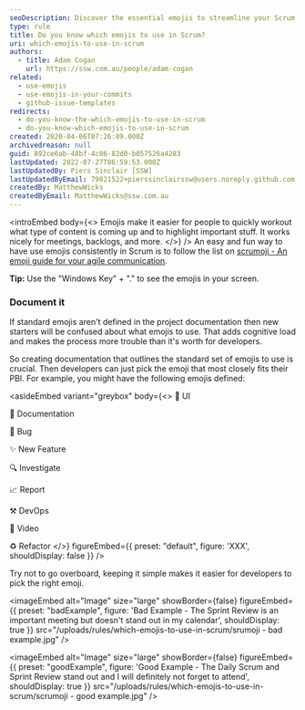 ```yaml
---
seoDescription: Discover the essential emojis to streamline your Scrum process, boost productivity, and enhance agile communication.
type: rule
title: Do you know which emojis to use in Scrum?
uri: which-emojis-to-use-in-scrum
authors:
  - title: Adam Cogan
    url: https://ssw.com.au/people/adam-cogan
related:
  - use-emojis
  - use-emojis-in-your-commits
  - github-issue-templates
redirects:
  - do-you-know-the-which-emojis-to-use-in-scrum
  - do-you-know-which-emojis-to-use-in-scrum
created: 2020-04-06T07:26:09.000Z
archivedreason: null
guid: 892ce6ab-48bf-4c06-82d0-b057526a4283
lastUpdated: 2022-07-27T06:59:53.000Z
lastUpdatedBy: Piers Sinclair [SSW]
lastUpdatedByEmail: 79821522+pierssinclairssw@users.noreply.github.com
createdBy: MatthewWicks
createdByEmail: MatthewWicks@ssw.com.au
---
```


<introEmbed
  body={<>
Emojis make it easier for people to quickly workout what type of content is coming up and to highlight important stuff. It works nicely for meetings, backlogs, and more.
  </>}
/>
An easy and fun way to have use emojis consistently in Scrum is to follow the list on [scrumoji - An emoji guide for your agile communication](https://www.scrumoji.org/).

**Tip:** Use the "Windows Key" + "." to see the emojis in your screen.

### Document it

If standard emojis aren't defined in the project documentation then new starters will be confused about what emojis to use. That adds cognitive load and makes the process more trouble than it's worth for developers.

So creating documentation that outlines the standard set of emojis to use is crucial. Then developers can just pick the emoji that most closely fits their PBI. For example, you might have the following emojis defined:

<asideEmbed
  variant="greybox"
  body={<>
    💄 UI

📃 Documentation

🐛 Bug

✨ New Feature

🔍 Investigate

📈 Report

⚒️ DevOps

🎥 Video

♻️ Refactor
  </>}
  figureEmbed={{
    preset: "default",
    figure: 'XXX',
    shouldDisplay: false
  }}
/>

Try not to go overboard, keeping it simple makes it easier for developers to pick the right emoji.

<imageEmbed
  alt="Image"
  size="large"
  showBorder={false}
  figureEmbed={{
    preset: "badExample",
    figure: 'Bad Example - The Sprint Review is an important meeting but doesn\'t stand out in my calendar',
    shouldDisplay: true
  }}
  src="/uploads/rules/which-emojis-to-use-in-scrum/srumoji - bad example.jpg"
/>

<imageEmbed
  alt="Image"
  size="large"
  showBorder={false}
  figureEmbed={{
    preset: "goodExample",
    figure: 'Good Example - The Daily Scrum and Sprint Review stand out and I will definitely not forget to attend',
    shouldDisplay: true
  }}
  src="/uploads/rules/which-emojis-to-use-in-scrum/scrumoji - good example.jpg"
/>
